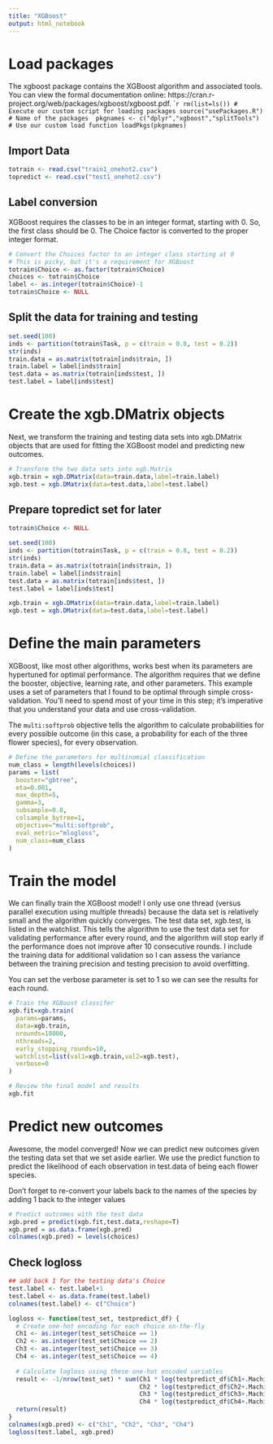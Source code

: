 ```yaml
---
title: "XGBoost"
output: html_notebook
---
```


# Load packages

The xgboost package contains the XGBoost algorithm and associated tools. You can view the formal documentation online: https://cran.r-project.org/web/packages/xgboost/xgboost.pdf.
````r
rm(list=ls())
# Execute our custom script for loading packages
source("usePackages.R")
# Name of the packages 
pkgnames <- c("dplyr","xgboost","splitTools")
# Use our custom load function
loadPkgs(pkgnames)
```

## Import Data
```r
totrain <- read.csv("train1_onehot2.csv")
topredict <- read.csv("test1_onehot2.csv")
```

## Label conversion

XGBoost requires the classes to be in an integer format, starting with 0. So, the first class should be 0. The Choice factor is converted to the proper integer format.
```r
# Convert the Choices factor to an integer class starting at 0
# This is picky, but it's a requirement for XGBoost
totrain$Choice <- as.factor(totrain$Choice)
choices <- totrain$Choice
label <- as.integer(totrain$Choice)-1
totrain$Choice <- NULL
```

## Split the data for training and testing 
```r
set.seed(100)
inds <- partition(totrain$Task, p = c(train = 0.8, test = 0.2))
str(inds)
train.data = as.matrix(totrain[inds$train, ])
train.label = label[inds$train]
test.data = as.matrix(totrain[inds$test, ])
test.label = label[inds$test]
```

# Create the xgb.DMatrix objects

Next, we transform the training and testing data sets into xgb.DMatrix objects that are used for fitting the XGBoost model and predicting new outcomes.

```r
# Transform the two data sets into xgb.Matrix
xgb.train = xgb.DMatrix(data=train.data,label=train.label)
xgb.test = xgb.DMatrix(data=test.data,label=test.label)
```

## Prepare topredict set for later
```r
totrain$Choice <- NULL

set.seed(100)
inds <- partition(totrain$Task, p = c(train = 0.8, test = 0.2))
str(inds)
train.data = as.matrix(totrain[inds$train, ])
train.label = label[inds$train]
test.data = as.matrix(totrain[inds$test, ])
test.label = label[inds$test]

xgb.train = xgb.DMatrix(data=train.data,label=train.label)
xgb.test = xgb.DMatrix(data=test.data,label=test.label)
```



# Define the main parameters

XGBoost, like most other algorithms, works best when its parameters are hypertuned for optimal performance. The algorithm requires that we define the booster, objective, learning rate, and other parameters. This example uses a set of parameters that I found to be optimal through simple cross-validation. You’ll need to spend most of your time in this step; it’s imperative that you understand your data and use cross-validation.

The `multi:softprob` objective tells the algorithm to calculate probabilities for every possible outcome (in this case, a probability for each of the three flower species), for every observation.
```r
# Define the parameters for multinomial classification
num_class = length(levels(choices))
params = list(
  booster="gbtree",
  eta=0.001,
  max_depth=5,
  gamma=3,
  subsample=0.8,
  colsample_bytree=1,
  objective="multi:softprob",
  eval_metric="mlogloss",
  num_class=num_class
)
```

# Train the model

We can finally train the XGBoost model! I only use one thread (versus parallel execution using multiple threads) because the data set is relatively small and the algorithm quickly converges. The test data set, xgb.test, is listed in the watchlist. This tells the algorithm to use the test data set for validating performance after every round, and the algorithm will stop early if the performance does not improve after 10 consecutive rounds. I include the training data for additional validation so I can assess the variance between the training precision and testing precision to avoid overfitting.

You can set the verbose parameter is set to 1 so we can see the results for each round.

```r
# Train the XGBoost classifer
xgb.fit=xgb.train(
  params=params,
  data=xgb.train,
  nrounds=10000,
  nthreads=2,
  early_stopping_rounds=10,
  watchlist=list(val1=xgb.train,val2=xgb.test),
  verbose=0
)

# Review the final model and results
xgb.fit
```

# Predict new outcomes

Awesome, the model converged! Now we can predict new outcomes given the testing data set that we set aside earlier. We use the predict function to predict the likelihood of each observation in test.data of being each flower species.

Don’t forget to re-convert your labels back to the names of the species by adding 1 back to the integer values
```r
# Predict outcomes with the test data
xgb.pred = predict(xgb.fit,test.data,reshape=T)
xgb.pred = as.data.frame(xgb.pred)
colnames(xgb.pred) = levels(choices)
```

## Check logloss
```r
## add back 1 for the testing data's Choice
test.label <- test.label+1
test.label <- as.data.frame(test.label)
colnames(test.label) <- c("Choice")

logloss <- function(test_set, testpredict_df) {
  # Create one-hot encoding for each choice on-the-fly
  Ch1 <- as.integer(test_set$Choice == 1)
  Ch2 <- as.integer(test_set$Choice == 2)
  Ch3 <- as.integer(test_set$Choice == 3)
  Ch4 <- as.integer(test_set$Choice == 4)
  
  # Calculate logloss using these one-hot encoded variables
  result <- -1/nrow(test_set) * sum(Ch1 * log(testpredict_df$Ch1+.Machine$double.eps) +
                                    Ch2 * log(testpredict_df$Ch2+.Machine$double.eps) +
                                    Ch3 * log(testpredict_df$Ch3+.Machine$double.eps) +
                                    Ch4 * log(testpredict_df$Ch4+.Machine$double.eps))
  return(result)
}
colnames(xgb.pred) <- c("Ch1", "Ch2", "Ch3", "Ch4")
logloss(test.label, xgb.pred)

```

